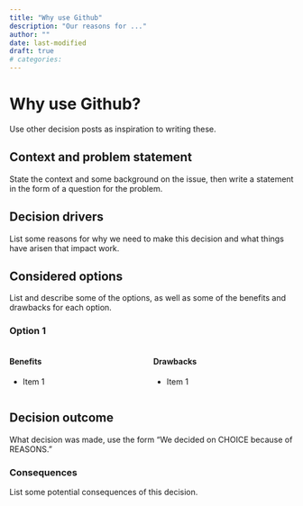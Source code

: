 ```yaml
---
title: "Why use Github"
description: "Our reasons for ..."
author: ""
date: last-modified
draft: true
# categories:
---
```

# Why use Github?

<!--TODO #37 docs:Write a Why document for GitHub -->

::: content-hidden
Use other decision posts as inspiration to writing these.
:::

## Context and problem statement

::: content-hidden
State the context and some background on the issue, then write a
statement in the form of a question for the problem.
:::


## Decision drivers

::: content-hidden
List some reasons for why we need to make this decision and what things
have arisen that impact work.
:::

## Considered options

::: content-hidden
List and describe some of the options, as well as some of the benefits and
drawbacks for each option.
:::

### Option 1

::: {.columns}
::: {.column}
#### Benefits

- Item 1
:::
::: {.column}
#### Drawbacks

- Item 1
:::
:::

## Decision outcome

::: content-hidden
What decision was made, use the form "We decided on CHOICE because of
REASONS."
:::

### Consequences

::: content-hidden
List some potential consequences of this decision.
:::
